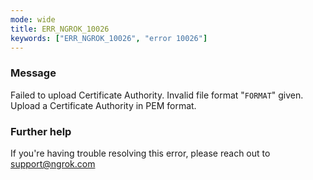 ```yaml
---
mode: wide
title: ERR_NGROK_10026
keywords: ["ERR_NGROK_10026", "error 10026"]
---
```


### Message

Failed to upload Certificate Authority. Invalid file format "`FORMAT`" given. Upload a Certificate Authority in PEM format.

### Further help

If you're having trouble resolving this error, please reach out to [support@ngrok.com](mailto:support@ngrok.com?subject=Help%20with%20ERR_NGROK_10026)
